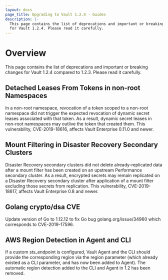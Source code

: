 ```yaml
---
layout: docs
page_title: Upgrading to Vault 1.2.4 - Guides
description: |-
  This page contains the list of deprecations and important or breaking changes
  for Vault 1.2.4. Please read it carefully.
---
```


# Overview

This page contains the list of deprecations and important or breaking changes
for Vault 1.2.4 compared to 1.2.3. Please read it carefully.

## Detached Leases From Tokens in non-root Namespaces

In a non-root namespace, revocation of a token scoped to a non-root namespace
did not trigger the expected revocation of dynamic secret leases associated with
that token. As a result, dynamic secret leases in non-root namespaces may
outlive the token that created them. This vulnerability, CVE-2019-18616, affects
Vault Enterprise 0.11.0 and newer.

## Mount Filtering in Disaster Recovery Secondary Clusters

Disaster Recovery secondary clusters did not delete already-replicated data
after a mount filter has been created on an upstream Performance secondary
cluster. As a result, encrypted secrets may remain replicated on a Disaster
Recovery secondary cluster after application of a mount filter excluding those
secrets from replication. This vulnerability, CVE-2019-18617, affects Vault
Enterprise 0.8 and newer.

## Golang crypto/dsa CVE

Update version of Go to 1.12.12 to fix Go bug golang.org/issue/34960 which
corresponds to CVE-2019-17596.

## AWS Region Detection in Agent and CLI

If a custom sts_endpoint is configured, Vault Agent and the CLI should provide
the corresponding region via the region parameter (which already existed as a
CLI parameter, and has now been added to Agent). The automatic region detection
added to the CLI and Agent in 1.2 has been removed.
